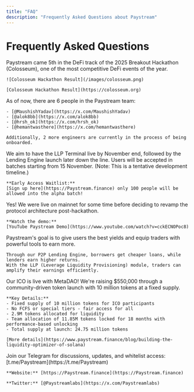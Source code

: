 ```yaml
---
title: "FAQ"
description: "Frequently Asked Questions about Paystream"
---
```


# Frequently Asked Questions

<AccordionGroup>
  <Accordion title="When did we win the Colosseum hackathon?">
    Paystream came 5th in the DeFi track of the 2025 Breakout Hackathon (Colosseum), one of the most competitive DeFi events of the year.

    ![Colosseum Hackathon Result](/images/colosseum.png)

    [Colosseum Hackathon Result](https://colosseum.org)
  </Accordion>

  <Accordion title="Who is in the team?">
    As of now, there are 6 people in the Paystream team:

    - [@MaushishYadav](https://x.com/MaushishYadav)
    - [@alok8bb](https://x.com/alok8bb)
    - [@hrsh_ok](https://x.com/hrsh_ok)
    - [@hemantwasthere](https://x.com/hemantwasthere)

    Additionally, 2 more engineers are currently in the process of being onboarded.
  </Accordion>

  <Accordion title="What's the tentative roadmap?">
    We aim to have the LLP Terminal live by November end, followed by the Lending Engine launch later down the line.
    Users will be accepted in batches starting from 15 November.
    (Note: This is a tentative development timeline.)

    **Early Access Waitlist:**
    [Sign up here](https://Paystream.finance) only 100 people will be allowed into the alpha batch!
  </Accordion>

  <Accordion title="Is there a demo of the product?">
    Yes! We were live on mainnet for some time before deciding to revamp the protocol architecture post-hackathon.

    **Watch the demo:**
    [YouTube Paystream Demo](https://www.youtube.com/watch?v=cckECNOPoc8)
  </Accordion>

  <Accordion title="What is the goal of Paystream?">
    Paystream's goal is to give users the best yields and equip traders with powerful tools to earn more.

    Through our P2P Lending Engine, borrowers get cheaper loans, while lenders earn higher returns.
    With the LLP (Leverage Liquidity Provisioning) module, traders can amplify their earnings efficiently.
  </Accordion>

  <Accordion title="What are the raise details of Paystream?">
    Our ICO is live with MetaDAO! We're raising $550,000 through a community-driven token launch with 10 million tokens at a fixed supply.

    **Key Details:**
    - Fixed supply of 10 million tokens for ICO participants
    - No FCFS or special tiers - fair access for all
    - 2.9M tokens allocated for liquidity
    - Team allocation of 11.85M tokens locked for 18 months with performance-based unlocking
    - Total supply at launch: 24.75 million tokens

    [More details](https://www.paystream.finance/blog/building-the-liquidity-optimizer-of-solana)
  </Accordion>

  <Accordion title="Where can I join the community or ask more questions?">
    Join our Telegram for discussions, updates, and whitelist access:
    [t.me/Paystream](https://t.me/Paystream)

    **Website:** [https://Paystream.finance](https://Paystream.finance)

    **Twitter:** [@Paystreamlabs](https://x.com/Paystreamlabs)
  </Accordion>
</AccordionGroup>
